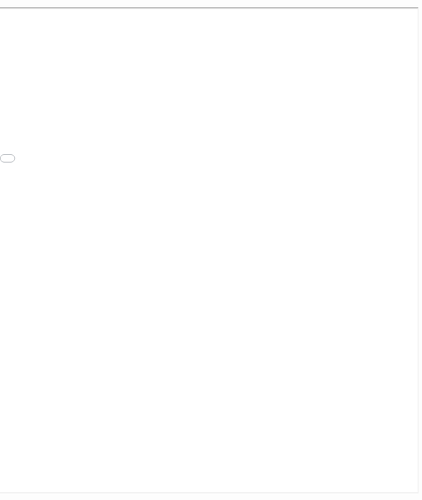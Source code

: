 <div style= "float:right;position: relative; top: 50px; right: -220px">
<iframe src="projects/Individual_Assignment_HR.html " width="1300" height="1100"></iframe>
</div>
